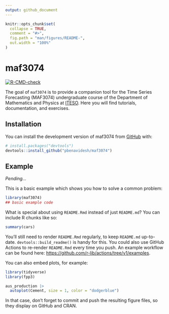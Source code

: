 ```yaml
---
output: github_document
---
```


<!-- README.md is generated from README.Rmd. Please edit that file -->

```r
knitr::opts_chunk$set(
  collapse = TRUE,
  comment = "#>",
  fig.path = "man/figures/README-",
  out.width = "100%"
)
```

# maf3074

<!-- badges: start -->
[![R-CMD-check](https://github.com/pbenavidesh/maf3074/actions/workflows/R-CMD-check.yaml/badge.svg)](https://github.com/pbenavidesh/maf3074/actions/workflows/R-CMD-check.yaml)
<!-- badges: end -->

The goal of `maf3074` is to provide a companion tool for the Time Series Forecasting (MAF3074) undergraduate course of the Department of Mathematics and Physics at [ITESO](https://iteso.mx). Here you will find tutorials, documentation, and exercises.

## Installation

You can install the development version of maf3074 from [GitHub](https://github.com/) with:

``` r
# install.packages("devtools")
devtools::install_github("pbenavidesh/maf3074")
```

## Example

*Pending...*

This is a basic example which shows you how to solve a common problem:

```r
library(maf3074)
## basic example code
```

What is special about using `README.Rmd` instead of just `README.md`? You can include R chunks like so:

```r
summary(cars)
```

You'll still need to render `README.Rmd` regularly, to keep `README.md` up-to-date. `devtools::build_readme()` is handy for this. You could also use GitHub Actions to re-render `README.Rmd` every time you push. An example workflow can be found here: <https://github.com/r-lib/actions/tree/v1/examples>.

You can also embed plots, for example:

```r
library(tidyverse)
library(fpp3)

aus_production |>
  autoplot(Cement, size = 1, color = "dodgerblue")
```

In that case, don't forget to commit and push the resulting figure files, so they display on GitHub and CRAN.
